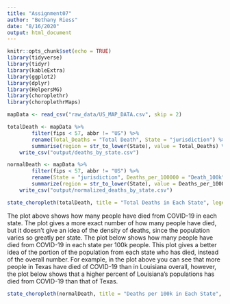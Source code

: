 ```yaml
---
title: "Assignment07"
author: "Bethany Riess"
date: "8/16/2020"
output: html_document
---
```


```r
knitr::opts_chunk$set(echo = TRUE)
library(tidyverse)
library(tidyr)
library(kableExtra)
library(ggplot2)
library(dplyr)
library(HelpersMG)
library(choroplethr)
library(choroplethrMaps)
```

```r
mapData <- read_csv("raw_data/US_MAP_DATA.csv", skip = 2)

totalDeath <- mapData %>% 
    	filter(fips < 57, abbr != "US") %>%
	    rename(Total_Deaths = "Total Death", State = "jurisdiction") %>%
		summarise(region = str_to_lower(State), value = Total_Deaths) %>%
	write_csv("output/deaths_by_state.csv")
```

```r
normalDeath <- mapData %>% 
        filter(fips < 57, abbr != "US") %>%
		rename(State = "jurisdiction", Deaths_per_100000 = "Death_100k") %>%
        summarize(region = str_to_lower(State), value = Deaths_per_100000) %>%
	write_csv("output/normalized_deaths_by_state.csv")
```

```r
state_choropleth(totalDeath, title = "Total Deaths in Each State", legend = "Deaths")
```


The plot above shows how many people have died from COVID-19 in each state. The plot gives a more exact number of how many people have died, but it doesn't give an idea of the density of deaths, since the population varies so greatly per state. The plot below shows how many people have died from COVID-19 in each state per 100k people. This plot gives a better idea of the portion of the population from each state who has died, instead of the overall number. For example, in the plot above you can see that more people in Texas have died of COVID-19 than in Louisiana overall, however, the plot below shows that a higher percent of Louisiana's populations has died from COVID-19 than that of Texas. 

```r
state_choropleth(normalDeath, title = "Deaths per 100k in Each State", legend = "Deaths per 100k")
```
